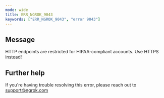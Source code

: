 ```yaml
---
mode: wide
title: ERR_NGROK_9043
keywords: ["ERR_NGROK_9043", "error 9043"]
---
```


## Message

HTTP endpoints are restricted for HIPAA-compliant accounts. Use HTTPS instead!

## Further help

If you're having trouble resolving this error, please reach out to [support@ngrok.com](mailto:support@ngrok.com?subject=Help%20with%20ERR_NGROK_9043)
